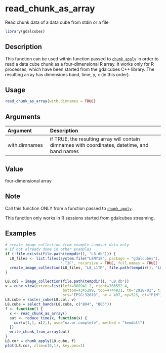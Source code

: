 # read_chunk_as_array

Read chunk data of a data cube from stdin or a file



```r
library(gdalcubes)
```

## Description

This function can be used within function passed to [`chunk_apply`](chunk_apply.Rmd) in order to read a data cube chunk as a four-dimensional R array.
It works only for R processes, which have been started from the gdalcubes C++ library. 
The resulting array has dimensions band, time, y, x (in this order).


## Usage


```r
read_chunk_as_array(with.dimnames = TRUE)

```


## Arguments

| Argument    | Description                       |
|:------------|:----------------------------------|
| with.dimnames | if TRUE, the resulting array will contain dimnames with coordinates, datetime, and band names |


## Value

four-dimensional array


## Note

Call this function ONLY from a function passed to [`chunk_apply`](chunk_apply.Rmd).

This function only works in R sessions started from gdalcubes streaming.


## Examples


```r
# create image collection from example Landsat data only 
# if not already done in other examples
if (!file.exists(file.path(tempdir(), "L8.db"))) {
  L8_files <- list.files(system.file("L8NY18", package = "gdalcubes"),
                         ".TIF", recursive = TRUE, full.names = TRUE)
  create_image_collection(L8_files, "L8_L1TP", file.path(tempdir(), "L8.db"), quiet = TRUE) 
}

L8.col = image_collection(file.path(tempdir(), "L8.db"))
v = cube_view(extent=list(left=388941.2, right=766552.4,
                          bottom=4345299, top=4744931, t0="2018-01", t1="2018-12"),
                          srs="EPSG:32618", nx = 497, ny=526, dt="P1M")
L8.cube = raster_cube(L8.col, v)
L8.cube = select_bands(L8.cube, c("B04", "B05"))
f <- function() {
  x <- read_chunk_as_array()
  out <- reduce_time(x, function(x) {
    cor(x[1,], x[2,], use="na.or.complete", method = "kendall")
  }) 
  write_chunk_from_array(out)
}
L8.cor = chunk_apply(L8.cube, f)
plot(L8.cor, zlim=c(0,1), key.pos=1)
```


